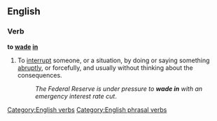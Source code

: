 ==English==

===Verb===
'''to [[wade]] [[in]]'''

# To [[interrupt]] someone, or a situation, by doing or saying something [[abruptly]], or forcefully, and usually without thinking about the consequences.
#:''The Federal Reserve is under pressure to '''wade in''' with an emergency interest rate cut''.

[[Category:English verbs]]
[[Category:English phrasal verbs]]